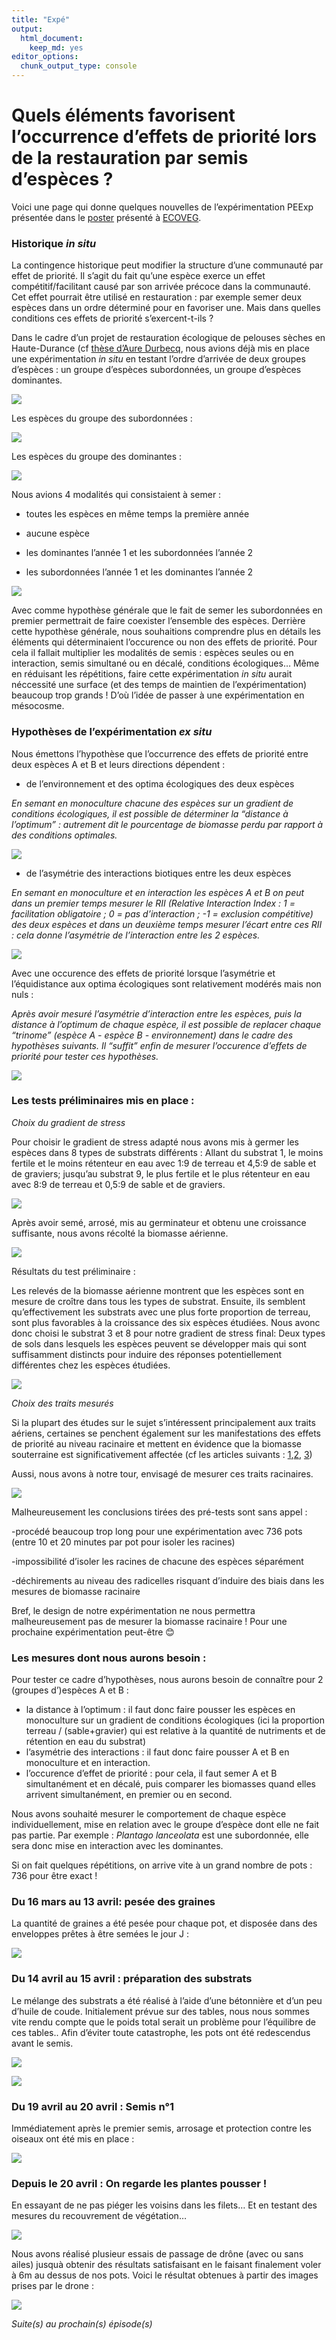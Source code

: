 ```yaml
---
title: "Expé"
output: 
  html_document:
    keep_md: yes
editor_options: 
  chunk_output_type: console
---
```


# Quels éléments favorisent l’occurrence d’effets de priorité lors de la restauration par semis d’espèces ?

Voici une page qui donne quelques nouvelles de l'expérimentation PEExp présentée dans le [poster](https://github.com/RenaudJau/PEExp/blob/main/Poster_ECOVEG_PEExp.pdf) présenté à [ECOVEG](https://www.gembloux.ulg.ac.be/ecoveg15/).

### Historique *in situ*

La contingence historique peut modifier la structure d’une communauté par effet de priorité. Il s’agit du fait qu’une espèce exerce un effet compétitif/facilitant causé par son arrivée précoce dans la communauté. Cet effet pourrait être utilisé en restauration : par exemple semer deux espèces dans un ordre déterminé pour en favoriser une. Mais dans quelles conditions ces effets de priorité s’exercent-t-ils ?

Dans le cadre d'un projet de restauration écologique de pelouses sèches en Haute-Durance (cf [thèse d'Aure Durbecq](https://tel.archives-ouvertes.fr/tel-03638021), nous avions déjà mis en place une expérimentation *in situ* en testant l'ordre d'arrivée de deux groupes d'espèces : un groupe d'espèces subordonnées, un groupe d'espèces dominantes.

![](https://raw.githubusercontent.com/RenaudJau/PEExp/main/reference.jpg)

Les espèces du groupe des subordonnées :

![](https://raw.githubusercontent.com/RenaudJau/PEExp/main/subordonnees.png)

Les espèces du groupe des dominantes :

![](https://raw.githubusercontent.com/RenaudJau/PEExp/main/dominantes.png)

Nous avions 4 modalités qui consistaient à semer :

* toutes les espèces en même temps la première année

* aucune espèce

* les dominantes l'année 1 et les subordonnées l'année 2

* les subordonnées l'année 1 et les dominantes l'année 2

![](https://raw.githubusercontent.com/RenaudJau/PEExp/main/plan_exp.jpg)

Avec comme hypothèse générale que le fait de semer les subordonnées en premier permettrait de faire coexister l'ensemble des espèces. Derrière cette hypothèse générale, nous souhaitions comprendre plus en détails les éléments qui déterminaient l'occurence ou non des effets de priorité. Pour cela il fallait multiplier les modalités de semis : espèces seules ou en interaction, semis simultané ou en décalé, conditions écologiques... Même en réduisant les répétitions, faire cette expérimentation *in situ* aurait néccessité une surface (et des temps de maintien de l'expérimentation) beaucoup trop grands ! D'où l'idée de passer à une expérimentation en mésocosme.

### Hypothèses de l'expérimentation *ex situ*

Nous émettons l’hypothèse que l’occurrence des effets de priorité entre deux espèces A et B et leurs directions dépendent :

* de l’environnement et des optima écologiques des deux espèces 

*En semant en monoculture chacune des espèces sur un gradient de conditions écologiques, il est possible de déterminer la "distance à l'optimum" : autrement dit le pourcentage de biomasse perdu par rapport à des conditions optimales.*

![](https://raw.githubusercontent.com/RenaudJau/PEExp/main/mesure_dist.png)

* de l’asymétrie des interactions biotiques entre les deux espèces

*En semant en monoculture et en interaction les espèces A et B on peut dans un premier temps mesurer le RII (Relative Interaction Index : 1 = facilitation obligatoire ; 0 = pas d'interaction ; -1 = exclusion compétitive) des deux espèces et dans un deuxième temps mesurer l'écart entre ces RII : cela donne l'asymétrie de l'interaction entre les 2 espèces.*

![](https://raw.githubusercontent.com/RenaudJau/PEExp/main/mesure_inter.png)

Avec une occurence des effets de priorité lorsque l'asymétrie et l'équidistance aux optima écologiques sont relativement modérés mais non nuls :

*Après avoir mesuré l'asymétrie d'interaction entre les espèces, puis la distance à l'optimum de chaque espèce, il est possible de replacer chaque "trinome" (espèce A - espèce B - environnement) dans le cadre des hypothèses suivants. Il "suffit" enfin de mesurer l'occurence d'effets de priorité pour tester ces hypothèses.*

![](https://raw.githubusercontent.com/RenaudJau/PEExp/main/hyp_gene.png)

### Les tests préliminaires mis en place :

*Choix du gradient de stress* 

Pour choisir le gradient de stress adapté nous avons mis à germer les espèces dans 8 types de substrats différents :
Allant du substrat 1, le moins fertile et le moins rétenteur en eau avec 1:9 de terreau et 4,5:9 de sable et de graviers; jusqu’au substrat 9, le plus fertile et le plus rétenteur en eau avec 8:9 de terreau et 0,5:9 de sable et de graviers.

![](https://raw.githubusercontent.com/RenaudJau/PEExp/main/pretest2_750.jpg)

Après avoir semé, arrosé, mis au germinateur et obtenu une croissance suffisante, nous avons récolté la biomasse aérienne.

![](https://raw.githubusercontent.com/RenaudJau/PEExp/main/images_pretest_750.jpg)

Résultats du test préliminaire :

Les relevés de la biomasse aérienne montrent que les espèces sont en mesure de croître dans tous les types de substrat. Ensuite, ils semblent qu'effectivement les substrats avec une plus forte proportion de terreau, sont plus favorables à la croissance des six espèces étudiées.
Nous avonc donc choisi le substrat 3 et 8 pour notre gradient de stress final: Deux types de sols dans lesquels les espèces peuvent se développer mais qui sont suffisamment distincts pour induire des réponses potentiellement différentes chez les espèces étudiées.

![](https://raw.githubusercontent.com/RenaudJau/PEExp/main/result_prem_biomasse_750.png)

*Choix des traits mesurés*

Si la plupart des études sur le sujet s’intéressent principalement aux traits aériens, certaines se penchent également sur les manifestations des effets de priorité au niveau racinaire et mettent en évidence que la biomasse souterraine est significativement affectée (cf les articles suivants : [1](https://besjournals.onlinelibrary.wiley.com/doi/full/10.1111/1365-2745.12829?casa_token=kc3yBdODZggAAAAA%3AEcz2r4sKcmmT2esZP2lm53gz_9m5ftFgSNThObu7t2ewz_bHgwVCki4J2iXdMsPyxkeeZrs5gut4ZV4NaQ),[2](https://reader.elsevier.com/reader/sd/pii/S1439179122000044?token=3048582DC34D54945B675C976CBBFEE41874DC6625D96E56B3E75B66475E3CD842B671C7E58600B6FD0D20905D3BBEB6&originRegion=eu-west-1&originCreation=20220523165611), [3](https://onlinelibrary.wiley.com/doi/full/10.1111/oik.08886))

Aussi, nous avons à notre tour, envisagé de mesurer ces traits racinaires.

![](https://raw.githubusercontent.com/RenaudJau/PEExp/main/testracine_750.jpg)


Malheureusement les conclusions tirées des pré-tests sont sans appel : 

-procédé beaucoup trop long pour une expérimentation avec 736 pots (entre 10 et 20 minutes par pot pour isoler les racines)

-impossibilité d’isoler les racines de chacune des espèces séparément

-déchirements au niveau des radicelles risquant d’induire des biais dans les mesures de biomasse racinaire

Bref, le design de notre expérimentation ne nous permettra malheureusement pas de mesurer la biomasse racinaire ! Pour une prochaine expérimentation peut-être 😊



### Les mesures dont nous aurons besoin :

Pour tester ce cadre d'hypothèses, nous aurons besoin de connaître pour 2 (groupes d')espèces A et B :

* la distance à l'optimum : il faut donc faire pousser les espèces en monoculture sur un gradient de conditions écologiques (ici la proportion terreau / (sable+gravier) qui est relative à la quantité de nutriments et de rétention en eau du substrat)
* l'asymétrie des interactions : il faut donc faire pousser A et B en monoculture et en interaction.
* l'occurence d'effet de priorité : pour cela, il faut semer A et B simultanément et en décalé, puis comparer les biomasses quand elles arrivent simultanément, en premier ou en second.

Nous avons souhaité mesurer le comportement de chaque espèce individuellement, mise en relation avec le groupe d'espèce dont elle ne fait pas partie. Par exemple : *Plantago lanceolata* est une subordonnée, elle sera donc mise en interaction avec les dominantes.

Si on fait quelques répétitions, on arrive vite à un grand nombre de pots : 736 pour être exact !

### Du 16 mars au 13 avril: pesée des graines

La quantité de graines a été pesée pour chaque pot, et disposée dans des enveloppes prêtes à être semées le jour J :

![](https://raw.githubusercontent.com/RenaudJau/PEExp/main/pesee.png)

### Du 14 avril au 15 avril : préparation des substrats

Le mélange des substrats a été réalisé à l'aide d'une bétonnière et d'un peu d'huile de coude. Initialement prévue sur des tables, nous nous sommes vite rendu compte que le poids total serait un problème pour l'équilibre de ces tables.. Afin d'éviter toute catastrophe, les pots ont été redescendus avant le semis.

![](https://raw.githubusercontent.com/RenaudJau/PEExp/main/substrat.png)

![](https://raw.githubusercontent.com/RenaudJau/PEExp/main/ausol.png)

### Du 19 avril au 20 avril : Semis n°1

Immédiatement après le premier semis, arrosage et protection contre les oiseaux ont été mis en place :

![](https://raw.githubusercontent.com/RenaudJau/PEExp/main/semis.png)

### Depuis le 20 avril : On regarde les plantes pousser !

En essayant de ne pas piéger les voisins dans les filets... Et en testant des mesures du recouvrement de végétation...

![](https://raw.githubusercontent.com/RenaudJau/PEExp/main/suivi1.png)

Nous avons réalisé plusieur essais de passage de drône (avec ou sans ailes) jusquà obtenir des résultats satisfaisant en le faisant finalement voler à 6m au dessus de nos pots. Voici le résultat obtenues à partir des images prises par le drone :

![](https://raw.githubusercontent.com/RenaudJau/PEExp/main/nuage_point_gps_750.jjpg)


*Suite(s) au prochain(s) épisode(s)*



